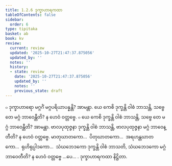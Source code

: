```yaml
---
title: 1.2.6 ဒုက္ခာဟာရကထာ
tableOfContents: false
sidebar:
  order: 6
type: tipitaka
basket: ab
book: kv
review:
  current: review
  updated: '2025-10-27T21:47:37.875056'
  updated_by: ''
  notes: ''
  history:
  - state: review
    date: '2025-10-27T21:47:37.875056'
    updated_by: ''
    notes: ''
    previous_state: draft
---
```



<ReviewStatus review={frontmatter.review} showDetails={true} />

<HypothesisAnnotation frontmatter={frontmatter} />

<DynamicBreadcrumb />

<Division number="334" book="kv" e="ch" v="32" p="156">

<Paragraph number="984" book="kv">
๐ ဒုက္ခာဟာရော မဂ္ဂင်္ဂံ မဂ္ဂပရိယာပန္နန္တိ? အာမန္တာ. ယေ ကေစိ ဒုက္ခန္တိ ဝါစံ ဘာသန္တိ, သဗ္ဗေ တေ မဂ္ဂံ ဘာဝေန္တီတိ? န ဟေဝံ ဝတ္တဗ္ဗေ.
</Paragraph>

<Paragraph number="985" book="kv">
๐ ယေ ကေစိ ဒုက္ခန္တိ ဝါစံ ဘာသန္တိ, သဗ္ဗေ တေ မဂ္ဂံ ဘာဝေန္တီတိ? အာမန္တာ. ဗာလပုထုဇ္ဇနာ ဒုက္ခန္တိ ဝါစံ ဘာသန္တိ, ဗာလပုထုဇ္ဇနာ မဂ္ဂံ ဘာဝေန္တီတိ? န ဟေဝံ ဝတ္တဗ္ဗေ. မာတုဃာတကော…  ပိတုဃာတကော…  အရဟန္တဃာတကော…  ရုဟိရုပ္ပါဒကော…  သံဃဘေဒကော ဒုက္ခန္တိ ဝါစံ ဘာသတိ, သံဃဘေဒကော မဂ္ဂံ ဘာဝေတီတိ? န ဟေဝံ ဝတ္တဗ္ဗေ …ပေ… .

</Paragraph>
</Division>

<Paragraph number="986" type="center" book="kv">
ဒုက္ခာဟာရကထာ နိဋ္ဌိတာ.
</Paragraph>